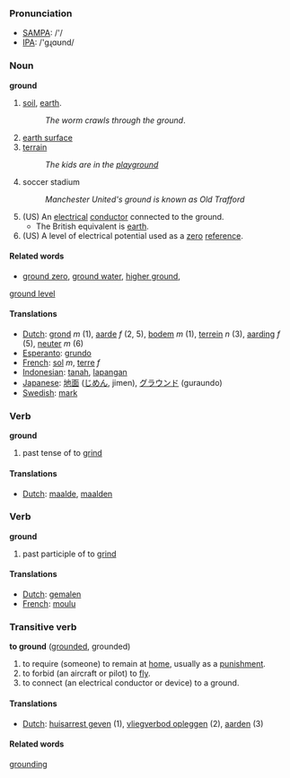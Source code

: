 === Pronunciation ===
*[[w:SAMPA|SAMPA]]: /'/
*[[w:IPA|IPA]]: /'gɻɑʊnd/


=== Noun ===
'''ground'''

#[[soil]], [[earth]].
#:''The worm crawls through the ground''.
#[[earth surface]]
#[[terrain]]
#:''The kids are in the [[playground]]''
#soccer stadium
#:''Manchester United's ground is known as Old Trafford''
#(US) An [[electrical]] [[conductor]] connected to the ground.  
#*The British equivalent is [[earth]].
#(US) A level of electrical potential used as a [[zero]] [[reference]].

==== Related words ====
*[[ground zero]], [[ground water]], [[higher ground]], 
[[ground level]]

==== Translations ====
*[[Dutch]]: [[grond]] ''m'' (1), [[aarde]] ''f'' (2, 5), [[bodem]] ''m'' (1), [[terrein]] ''n'' (3), [[aarding]] ''f'' (5), [[neuter]] ''m'' (6)
*[[Esperanto]]: [[grundo]]
*[[French]]: [[sol]] ''m'', [[terre]] ''f''
*[[Indonesian]]: [[tanah]], [[lapang|lapangan]]
*[[Japanese]]: [[地面]] ([[じめん]], jimen), [[グラウンド]] (guraundo)
*[[Swedish]]: [[mark]]

=== Verb ===

'''ground'''

# past tense of to [[grind]]

==== Translations ====
*[[Dutch]]: [[maalde]], [[maalden]]

=== Verb ===

'''ground'''

# past participle of to [[grind]]

==== Translations ====
*[[Dutch]]: [[gemalen]]
*[[French]]: [[moulu]]

=== Transitive verb ===
'''to ground''' ([[grounded]], grounded)

# to require (someone) to remain at [[home]], usually as a [[punishment]].
# to forbid (an aircraft or pilot) to [[fly]].
# to connect (an electrical conductor or device) to a ground.

==== Translations ====
*[[Dutch]]: [[huisarrest geven]] (1), [[vliegverbod opleggen]] (2), [[aarden]] (3)

====Related words====
[[grounding]]